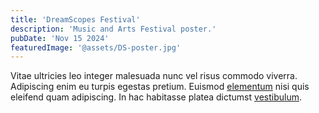 ```yaml
---
title: 'DreamScopes Festival'
description: 'Music and Arts Festival poster.'
pubDate: 'Nov 15 2024'
featuredImage: '@assets/DS-poster.jpg'
---
```



<ProjectImage path={image1} alt="DreamScopes"/>

<ProjectImage path={image2} alt="###"/>

<ProjectImage path={image3} alt="###"/>

<ProjectImage path={image4} alt="###"/>

Vitae ultricies leo integer malesuada nunc vel risus commodo viverra. Adipiscing enim eu turpis egestas pretium. Euismod [elementum](#) nisi quis eleifend quam adipiscing. In hac habitasse platea dictumst [vestibulum](#).
